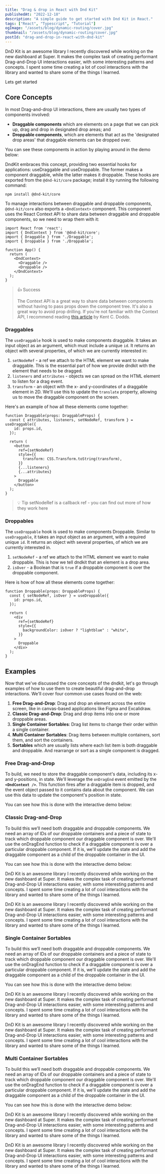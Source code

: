 ```yaml
---
title: "Drag & drop in React with Dnd Kit"
publishedAt: "2022-12-18"
description: "A simple guide to get started with Dnd Kit in React."
tags: ["React", "Typescript", "Tutorial"]
ogImage: "/assets/blog/dynamic-routing/cover.jpg"
thumbnail: "/assets/blog/dynamic-routing/cover.jpg"
postId: "drag-and-drop-in-react-with-dnd-kit"
---
```


DnD Kit is an awesome library I recently discovered while working on the new dashboard at Super. It makes the complex task of creating performant Drag-and-Drop UI interactions easier, with some interesting patterns and concepts. I spent some time creating a lot of cool interactions with the library and wanted to share some of the things I learned.

Lets get started

## Core Concepts

In most Drag-and-drop UI interactions, there are usually two types of components involved:

- **Draggable components** which are elements on a page that we can pick up, drag and drop in designated drop areas; and
- **Droppable components**, which are elements that act as the 'designated drop areas' that draggable elements can be dropped over.

You can see these components in action by playing around in the demo below:

<DraggableAndDroppable />

DndKit embraces this concept, providing two essential hooks for applications: useDraggable and useDroppable. The former makes a component draggable, while the latter makes it droppable. These hooks are exported from the `@dnd-kit/core` package; install it by running the following command:

```
npm install @dnd-kit/core
```

To manage interactions between draggable and droppable components, `@dnd-kit/core` also exports a `<DndContext>` component. This component uses the React Context API to share data between draggable and droppable components, so we need to wrap them with it:

```tsx:App.tsx
import React from 'react';
import { DndContext } from '@dnd-kit/core';
import { Draggable } from './Draggable';
import { Droppable } from './Droppable';

function App() {
  return (
    <DndContext>
      <Draggable />
      <Droppable />
    </DndContext>
  );
}
```

> 👍 Success
>
> The Context API is a great way to share data between components without having to pass props down the component tree. It's also a great way to avoid prop drilling. If you're not familiar with the Context API, I recommend reading [this article](https://kentcdodds.com/blog/how-to-use-react-context-effectively) by Kent C. Dodds.

### Draggables

The `useDraggable` hook is used to make components draggable. It takes an input object as an argument, which must include a unique `id`. It returns an object with several properties, of which we are currently interested in:

1. `setNodeRef` - a ref we attach to the HTML element we want to make draggable. This is the essential part of how we provide dndkit with the element that needs to be dragged.
2. `listeners` and `attributes` - objects we can spread on the HTML element to listen for a drag event.
3. `transform` - an object with the x- and y-coordinates of a draggable element in 2D. We'll use this to update the `translate` property, allowing us to move the draggable component on the screen.

Here's an example of how all these elements come together:

```tsx:Draggable.tsx
function Draggable(props: DraggableProps) {
  const { attributes, listeners, setNodeRef, transform } = useDraggable({
    id: props.id,
  });

  return (
    <button
      ref={setNodeRef}
      style={{
        transform: CSS.Transform.toString(transform),
      }}
      {...listeners}
      {...attributes}
    >
      Draggable
    </button>
  );
}
```

> 💡 Tip
> setNodeRef is a callback ref - you can find out more of how they work here

### Droppables

The `useDroppable` hook is used to make components Droppable. Similar to `useDraggable`, it takes an input object as an argument, with a required unique `id`. It returns an object with several properties, of which we are currently interested in.

1. `setNodeRef` - a ref we attach to the HTML element we want to make droppable. This is how we tell dndkit that an element is a drop area.
2. `isOver` - a Boolean that is `true` if a droppable component is over the droppable component.

Here is how of how all these elements come together:

```tsx:Droppable.tsx
function Droppable(props: DroppableProps) {
  const { setNodeRef, isOver } = useDroppable({
    id: props.id,
  });

  return (
    <div
      ref={setNodeRef}
      style={{
        backgroundColor: isOver ? "lightblue" : "white",
      }}
    >
      Droppable
    </div>
  );
}
```

## Examples

Now that we've discussed the core concepts of the dndkit, let's go through examples of how to use them to create beautiful drag-and-drop interactions. We'll cover four common use cases found on the web:

1. **Free Drag-and-Drop**: Drag and drop an element across the entire screen, like in canvas-based applications like Figma and Excalidraw.
2. **Classic Drag-and-Drop**: Drag and drop items into one or more droppable areas.
3. **Single Container Sortables**: Drag list items to change their order within a single container.
4. **Multi Container Sortables**: Drag items between multiple containers, sort them, and sort the containers.
5. **Sortables** which are usually lists where each list item is both draggable and droppable. And rearrange or sort as a single component is dragged.

### Free Drag-and-Drop

<DraggableAndDroppable />

To build, we need to store the draggable component's data, including its x- and y-positions, in state. We'll leverage the `onDragEnd` event emitted by the **`<DndContext />`**. This function fires after a draggable item is dropped, and the event object passed to it contains data about the component. We can use this data to update the component's position in state.

You can see how this is done with the interactive demo below:

### Classic Drag-and-Drop

<DraggableAndDroppable />

To build this we’ll need both draggable and droppable components. We need an array of IDs of our droppable containers and a piece of state to track which droppable component our draggable component is over. We'll use the onDragEnd function to check if a draggable component is over a particular droppable component. If it is, we'll update the state and add the draggable component as a child of the droppable container in the UI.

You can see how this is done with the interactive demo below:

DnD Kit is an awesome library I recently discovered while working on the new dashboard at Super. It makes the complex task of creating performant Drag-and-Drop UI interactions easier, with some interesting patterns and concepts. I spent some time creating a lot of cool interactions with the library and wanted to share some of the things I learned.

DnD Kit is an awesome library I recently discovered while working on the new dashboard at Super. It makes the complex task of creating performant Drag-and-Drop UI interactions easier, with some interesting patterns and concepts. I spent some time creating a lot of cool interactions with the library and wanted to share some of the things I learned.

### Single Container Sortables

<DraggableAndDroppable />

To build this we’ll need both draggable and droppable components. We need an array of IDs of our droppable containers and a piece of state to track which droppable component our draggable component is over. We'll use the onDragEnd function to check if a draggable component is over a particular droppable component. If it is, we'll update the state and add the draggable component as a child of the droppable container in the UI.

You can see how this is done with the interactive demo below:

DnD Kit is an awesome library I recently discovered while working on the new dashboard at Super. It makes the complex task of creating performant Drag-and-Drop UI interactions easier, with some interesting patterns and concepts. I spent some time creating a lot of cool interactions with the library and wanted to share some of the things I learned.

DnD Kit is an awesome library I recently discovered while working on the new dashboard at Super. It makes the complex task of creating performant Drag-and-Drop UI interactions easier, with some interesting patterns and concepts. I spent some time creating a lot of cool interactions with the library and wanted to share some of the things I learned.

### Multi Container Sortables

<DraggableAndDroppable />

To build this we’ll need both draggable and droppable components. We need an array of IDs of our droppable containers and a piece of state to track which droppable component our draggable component is over. We'll use the onDragEnd function to check if a draggable component is over a particular droppable component. If it is, we'll update the state and add the draggable component as a child of the droppable container in the UI.

You can see how this is done with the interactive demo below:

DnD Kit is an awesome library I recently discovered while working on the new dashboard at Super. It makes the complex task of creating performant Drag-and-Drop UI interactions easier, with some interesting patterns and concepts. I spent some time creating a lot of cool interactions with the library and wanted to share some of the things I learned.

DnD Kit is an awesome library I recently discovered while working on the new dashboard at Super. It makes the complex task of creating performant Drag-and-Drop UI interactions easier, with some interesting patterns and concepts. I spent some time creating a lot of cool interactions with the library and wanted to share some of the things I learned.
